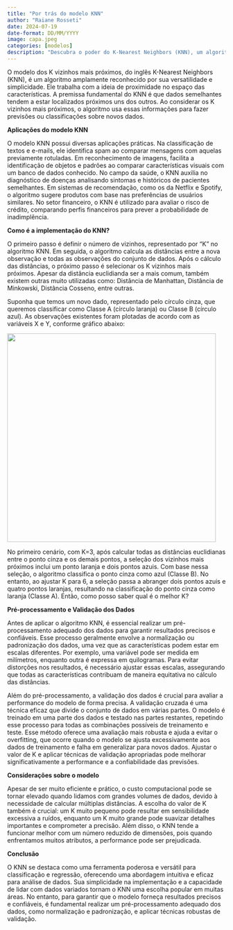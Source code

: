 ```yaml
---
title: "Por trás do modelo KNN"
author: "Raiane Rosseti"
date: 2024-07-19
date-format: DD/MM/YYYY
image: capa.jpeg
categories: [modelos]
description: "Descubra o poder do K-Nearest Neighbors (KNN), um algoritmo intuitivo para tarefas de classificação e regressão e que possui aplicações que vão desde a identificação de spam até diagnósticos médicos."
---
```


O modelo dos K vizinhos mais próximos, do inglês K-Nearest Neighbors (KNN), é um algoritmo amplamente reconhecido por sua versatilidade e simplicidade. Ele trabalha com a ideia de proximidade no espaço das características. A premissa fundamental do KNN é que dados semelhantes tendem a estar localizados próximos uns dos outros. Ao considerar os K vizinhos mais próximos, o algoritmo usa essas informações para fazer previsões ou classificações sobre novos dados.

**Aplicações do modelo KNN**

O modelo KNN possui diversas aplicações práticas. Na classificação de textos e e-mails, ele identifica spam ao comparar mensagens com aquelas previamente rotuladas. Em reconhecimento de imagens, facilita a identificação de objetos e padrões ao comparar características visuais com um banco de dados conhecido. No campo da saúde, o KNN auxilia no diagnóstico de doenças analisando sintomas e históricos de pacientes semelhantes. Em sistemas de recomendação, como os da Netflix e Spotify, o algoritmo sugere produtos com base nas preferências de usuários similares. No setor financeiro, o KNN é utilizado para avaliar o risco de crédito, comparando perfis financeiros para prever a probabilidade de inadimplência.

**Como é a implementação do KNN?**

O primeiro passo é definir o número de vizinhos, representado por "K" no algoritmo KNN. Em seguida, o algoritmo calcula as distâncias entre a nova observação e todas as observações do conjunto de dados. Após o cálculo das distâncias, o próximo passo é selecionar os K vizinhos mais próximos. Apesar da distância euclidianda ser a mais comum, também existem outras muito utilizadas como: Distância de Manhattan, Distância de Minkowski, Distância Cosseno, entre outras.

Suponha que temos um novo dado, representado pelo círculo cinza, que queremos classificar como Classe A (círculo laranja) ou Classe B (círculo azul). As observações existentes foram plotadas de acordo com as variáveis X e Y, conforme gráfico abaixo:

![](Knn_modelo.jpg){fig-align="center" width="481"}

No primeiro cenário, com K=3, após calcular todas as distâncias euclidianas entre o ponto cinza e os demais pontos, a seleção dos vizinhos mais próximos inclui um ponto laranja e dois pontos azuis. Com base nessa seleção, o algoritmo classifica o ponto cinza como azul (Classe B). No entanto, ao ajustar K para 6, a seleção passa a abranger dois pontos azuis e quatro pontos laranjas, resultando na classificação do ponto cinza como laranja (Classe A). Então, como posso saber qual é o melhor K?

**Pré-processamento e Validação dos Dados**

Antes de aplicar o algoritmo KNN, é essencial realizar um pré-processamento adequado dos dados para garantir resultados precisos e confiáveis. Esse processo geralmente envolve a normalização ou padronização dos dados, uma vez que as características podem estar em escalas diferentes. Por exemplo, uma variável pode ser medida em milímetros, enquanto outra é expressa em quilogramas. Para evitar distorções nos resultados, é necessário ajustar essas escalas, assegurando que todas as características contribuam de maneira equitativa no cálculo das distâncias.

Além do pré-processamento, a validação dos dados é crucial para avaliar a performance do modelo de forma precisa. A validação cruzada é uma técnica eficaz que divide o conjunto de dados em várias partes. O modelo é treinado em uma parte dos dados e testado nas partes restantes, repetindo esse processo para todas as combinações possíveis de treinamento e teste. Esse método oferece uma avaliação mais robusta e ajuda a evitar o overfitting, que ocorre quando o modelo se ajusta excessivamente aos dados de treinamento e falha em generalizar para novos dados. Ajustar o valor de K e aplicar técnicas de validação apropriadas pode melhorar significativamente a performance e a confiabilidade das previsões.

**Considerações sobre o modelo**

Apesar de ser muito eficiente e prático, o custo computacional pode se tornar elevado quando lidamos com grandes volumes de dados, devido à necessidade de calcular múltiplas distâncias. A escolha do valor de K também é crucial: um K muito pequeno pode resultar em sensibilidade excessiva a ruídos, enquanto um K muito grande pode suavizar detalhes importantes e comprometer a precisão. Além disso, o KNN tende a funcionar melhor com um número reduzido de dimensões, pois quando enfrentamos muitos atributos, a performance pode ser prejudicada.

**Conclusão**

O KNN se destaca como uma ferramenta poderosa e versátil para classificação e regressão, oferecendo uma abordagem intuitiva e eficaz para análise de dados. Sua simplicidade na implementação e a capacidade de lidar com dados variados tornam o KNN uma escolha popular em muitas áreas. No entanto, para garantir que o modelo forneça resultados precisos e confiáveis, é fundamental realizar um pré-processamento adequado dos dados, como normalização e padronização, e aplicar técnicas robustas de validação. 
